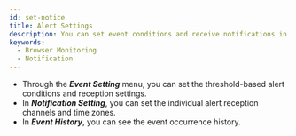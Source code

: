 ```yaml
---
id: set-notice
title: Alert Settings
description: You can set event conditions and receive notifications in various forms.
keywords:
  - Browser Monitoring
  - Notification
---
```


- Through the **_Event Setting_** menu, you can set the threshold-based alert conditions and reception settings.
- In **_Notification Setting_**, you can set the individual alert reception channels and time zones.
- In **_Event History_**, you can see the event occurrence history.


<Notecommonsetnotice />
